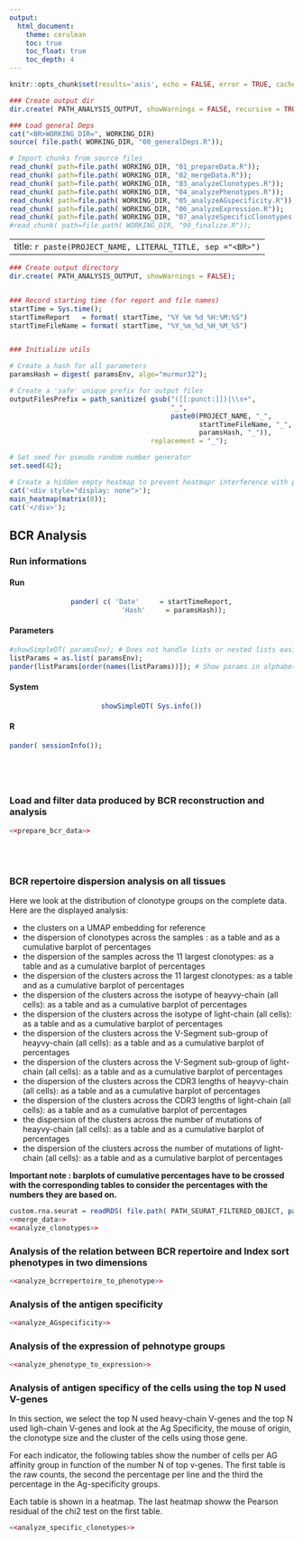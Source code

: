 ```yaml
---
output:
  html_document: 
    theme: cerulean
    toc: true
    toc_float: true
    toc_depth: 4
---
```





```r
knitr::opts_chunk$set(results='asis', echo = FALSE, error = TRUE, cache = FALSE, cache.comments = TRUE, autodep = TRUE)
```




```r
### Create output dir
dir.create( PATH_ANALYSIS_OUTPUT, showWarnings = FALSE, recursive = TRUE)

### Load general Deps
cat("<BR>WORKING_DIR=", WORKING_DIR)
source( file.path( WORKING_DIR, "00_generalDeps.R"));

# Import chunks from source files
read_chunk( path=file.path( WORKING_DIR, "01_prepareData.R"));
read_chunk( path=file.path( WORKING_DIR, "02_mergeData.R"));
read_chunk( path=file.path( WORKING_DIR, "03_analyzeClonotypes.R"));
read_chunk( path=file.path( WORKING_DIR, "04_analyzePhenotypes.R"));
read_chunk( path=file.path( WORKING_DIR, "05_analyzeAGspecificity.R"));
read_chunk( path=file.path( WORKING_DIR, "06_analyzeExpression.R"));
read_chunk( path=file.path( WORKING_DIR, "07_analyzeSpecificClonotypes.R"));
#read_chunk( path=file.path( WORKING_DIR, "90_finalize.R"));
```

---
title: `r paste(PROJECT_NAME, LITERAL_TITLE, sep ="<BR>")`
---


```r

### Create output directory
dir.create( PATH_ANALYSIS_OUTPUT, showWarnings = FALSE);


### Record starting time (for report and file names)
startTime = Sys.time();
startTimeReport   = format( startTime, "%Y %m %d %H:%M:%S")
startTimeFileName = format( startTime, "%Y_%m_%d_%H_%M_%S")


### Initialize utils

# Create a hash for all parameters
paramsHash = digest( paramsEnv, algo="murmur32");

# Create a 'safe' unique prefix for output files
outputFilesPrefix = path_sanitize( gsub("([[:punct:]])|\\s+", 
                                        "_", 
                                        paste0(PROJECT_NAME, "_",
                                               startTimeFileName, "_",
                                               paramsHash, "_")),
                                   replacement = "_");

# Set seed for pseudo random number generator
set.seed(42);

# Create a hidden empty heatmap to prevent heatmapr interference with plotly functions (bug ?)
cat('<div style="display: none">');
main_heatmap(matrix(0));
cat('</div>');
```




## BCR Analysis


### Run informations {.tabset .tabset-fade}

#### Run
<center>
```r
pander( c( 'Date'     = startTimeReport,
           'Hash'     = paramsHash));
```
</center>

#### Parameters
```r
#showSimpleDT( paramsEnv); # Does not handle lists or nested lists easily
listParams = as.list( paramsEnv);
pander(listParams[order(names(listParams))]); # Show params in alphabetical order
```

#### System
<center>
```r
showSimpleDT( Sys.info())
```
</center>

#### R
```r
pander( sessionInfo());
```

<!-- Ending the tabset section -->
### {.toc-ignore} 
<br /><br />


### Load and filter data produced by BCR reconstruction and analysis
```r
<<prepare_bcr_data>>
```
<br /><br />


### BCR repertoire dispersion analysis on all tissues

Here we look at the distribution of clonotype groups on the complete data. Here are the displayed analysis:

* the clusters on a UMAP embedding for reference
* the dispersion of clonotypes across the samples : as a table and as a cumulative barplot of percentages
* the dispersion of the samples across the 11 largest clonotypes: as a table and as a cumulative barplot of percentages
* the dispersion of the clusters across the 11 largest clonotypes: as a table and as a cumulative barplot of percentages
* the dispersion of the clusters across the isotype of heayvy-chain (all cells): as a table and as a cumulative barplot of percentages
* the dispersion of the clusters across the isotype of light-chain (all cells): as a table and as a cumulative barplot of percentages
* the dispersion of the clusters across the V-Segment sub-group of heayvy-chain (all cells): as a table and as a cumulative barplot of percentages
* the dispersion of the clusters across the V-Segment sub-group of light-chain (all cells): as a table and as a cumulative barplot of percentages
* the dispersion of the clusters across the CDR3 lengths of heayvy-chain (all cells): as a table and as a cumulative barplot of percentages
* the dispersion of the clusters across the CDR3 lengths of light-chain (all cells): as a table and as a cumulative barplot of percentages
* the dispersion of the clusters across the number of mutations of heayvy-chain (all cells): as a table and as a cumulative barplot of percentages
* the dispersion of the clusters across the number of mutations of light-chain (all cells): as a table and as a cumulative barplot of percentages

<b>Important note : barplots of cumulative percentages have to be crossed with the corresponding tables to consider the percentages with the numbers they are based on.</b>

```r
custom.rna.seurat = readRDS( file.path( PATH_SEURAT_FILTERED_OBJECT, paste0( PROJECT_SHORT_NAME, "_custom.rna.seurat.RDS")))
<<merge_data>>
<<analyze_clonotypes>>
```

### Analysis of the relation between BCR repertoire and Index sort phenotypes in two dimensions

```r
<<analyze_bcrrepertoire_to_phenotype>>
```


### Analysis of the antigen specificity

```r
<<analyze_AGspecificity>>
```

### Analysis of the expression of pehnotype groups

```r
<<analyze_phenotype_to_expression>>
```

### Analysis of antigen specificy of the cells using the top N used V-genes

In this section, we select the top N used heavy-chain V-genes and the top N used ligh-chain V-genes and look at the Ag Specificity, the mouse of origin, the clonotype size and the cluster of the cells using those gene.

For each indicator, the following tables show the number of cells per AG affinity group in function of the number N of top v-genes. The first table is the raw counts, the second the percentage per line and the third the percentage in the Ag-specificity groups.

Each table is shown in a heatmap. The last heatmap showw the Pearson residual of the chi2 test on the first table.


```r
<<analyze_specific_clonotypes>>
```

